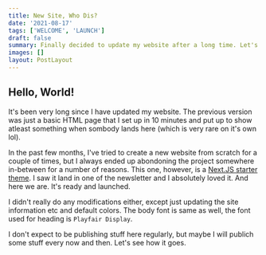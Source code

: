 ```yaml
---
title: New Site, Who Dis?
date: '2021-08-17'
tags: ['WELCOME', 'LAUNCH']
draft: false
summary: Finally decided to update my website after a long time. Let's hope I like this one after the weekend too!
images: []
layout: PostLayout
---
```


## Hello, World!

It's been very long since I have updated my website. The previous version was just a basic HTML page that I set up in 10 minutes and put up to show atleast something when sombody lands here (which is very rare on it's own lol).

In the past few months, I've tried to create a new website from scratch for a couple of times, but I always ended up abondoning the project somewhere in-between for a number of reasons. This one, however, is a [Next.JS starter theme](https://github.com/timlrx/tailwind-nextjs-starter-blog). I saw it land in one of the newsletter and I absolutely loved it. And here we are. It's ready and launched.

I didn't really do any modifications either, except just updating the site information etc and default colors. The body font is same as well, the font used for heading is `Playfair Display`.

I don't expect to be publishing stuff here regularly, but maybe I will publich some stuff every now and then. Let's see how it goes.
